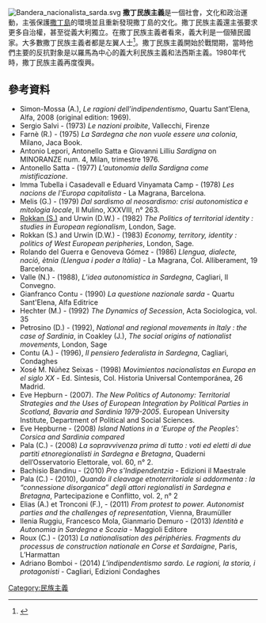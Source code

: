 [[File:Bandera_nacionalista_sarda.svg|thumb]]
'''撒丁民族主義'''是一個社會，文化和政治運動，主張保護[[撒丁島|撒丁島]]的環境並且重新發現撒丁島的文化。撒丁民族主義還主張要求更多自治權，甚至從義大利獨立。在撒丁民族主義者看來，義大利是一個殖民國家。大多數撒丁民族主義者都是左翼人士<ref>{{Cite web |url=http://xaviercasals.wordpress.com/2014/04/09/entrevista-a-marcel-farinelli-1-corcega-y-cerdena-forman-un-archipielago-invisible-al-tener-sus-islas-nacionalismos-de-signo-opuesto/ |title=Entrevista a Marcel Farinelli: “Córcega y Cerdeña forman un archipiélago invisible al tener sus islas nacionalismos de signo opuesto" |access-date=2015-01-06 |archive-date=2016-03-12 |archive-url=https://web.archive.org/web/20160312132141/https://xaviercasals.wordpress.com/2014/04/09/entrevista-a-marcel-farinelli-1-corcega-y-cerdena-forman-un-archipielago-invisible-al-tener-sus-islas-nacionalismos-de-signo-opuesto/ |dead-url=no }}</ref>。撒丁民族主義開始於戰間期，當時他們主要的反抗對象是以羅馬為中心的義大利民族主義和法西斯主義。1980年代時，撒丁民族主義再度復興。

==參考資料==
{{Reflist}}
* Simon-Mossa (A.), ''Le ragioni dell’indipendentismo'', Quartu Sant’Elena, Alfa, 2008 (original edition: 1969).
* Sergio Salvi - (1973) ''Le nazioni proibite'', Vallecchi, Firenze
* Farnè (R.) - (1975) ''La Sardegna che non vuole essere una colonia'', Milano, Jaca Book.
* Antonio Lepori, Antonello Satta e Giovanni Lilliu ''Sardigna'' on MINORANZE num. 4, Milan, trimestre 1976.
* Antonello Satta - (1977) ''L'autonomia della Sardigna come mistificazione''.
* Imma Tubella i Casadevall e Eduard Vinyamata Camp - (1978) ''Les nacions de l'Europa capitalista'' - La Magrana, Barcelona.
* Melis (G.) - (1979) ''Dal sardismo al neosardismo: crisi autonomistica e mitologia locale'', Il Mulino, XXXVIII, n° 263.
* [[Stein_Rokkan|Rokkan (S.)]] and Urwin (D.W.) - (1982) ''The Politics of territorial identity : studies in European regionalism'', London, Sage.
* Rokkan (S.) and Urwin (D.W.) - (1983) ''Economy, territory, identity : politics of West European peripheries'', London, Sage.
* Rolando del Guerra e Genoveva Gómez - (1986) ''Llengua, dialecte, nació, ètnia (Llengua i poder a Itàlia)'' - La Magrana, Col. Alliberament, 19 Barcelona.
* Valle (N.) - (1988), ''L’idea autonomistica in Sardegna'', Cagliari, Il Convegno.
* Gianfranco Contu - (1990) ''La questione nazionale sarda'' - Quartu Sant'Elena, Alfa Editrice
* Hechter (M.) - (1992) ''The Dynamics of Secession'', Acta Sociologica, vol. 35
* Petrosino (D.) - (1992), ''National and regional movements in Italy : the case of Sardinia'', in Coakley (J.), ''The social origins of nationalist movements'', London, Sage
* Contu (A.) - (1996), ''Il pensiero federalista in Sardegna'', Cagliari, Condaghes
* Xosé M. Núñez Seixas - (1998) ''Movimientos nacionalistas en Europa en el siglo XX'' - Ed. Síntesis, Col. Historia Universal Contemporánea, 26 Madrid.
* Eve Hepburn - (2007). ''The New Politics of Autonomy: Territorial Strategies and the Uses of European Integration by Political Parties in Scotland, Bavaria and Sardinia 1979-2005''. European University Institute, Department of Political and Social Sciences.
* Eve Hepburne - (2008) ''Island Nations in a ‘Europe of the Peoples’: Corsica and Sardinia compared''
* Pala (C.) - (2008) ''La sopravvivenza prima di tutto : voti ed eletti di due partiti etnoregionalisti in Sardegna e Bretagna'', Quaderni dell’Osservatorio Elettorale, vol. 60, n° 2.
* Bachisio Bandinu - (2010) ''Pro s'Indipendentzia'' - Edizioni il Maestrale
* Pala (C.) - (2010), ''Quando il cleavage etnoterritoriale si addormenta : la “connessione disorganica” degli attori regionalisti in Sardegna e Bretagna'', Partecipazione e Conflitto, vol. 2, n° 2
* Elias (A.) et Tronconi (F.), - (2011) ''From protest to power. Autonomist parties and the challenges of representation'', Vienna, Braumüller
* Ilenia Ruggiu, Francesco Mola, Gianmario Demuro - (2013) ''Identità e Autonomia in Sardegna e Scozia'' - Maggioli Editore
* Roux (C.) - (2013) ''La nationalisation des périphéries. Fragments du processus de construction nationale en Corse et Sardaigne'', Paris, L’Harmattan 
* Adriano Bomboi - (2014) ''L'indipendentismo sardo. Le ragioni, la storia, i protagonisti'' - Cagliari, Edizioni Condaghes

{{Stateless nationalism in Europe}}
{{Politics-stub}}
[[Category:民族主義|Category:民族主義]]